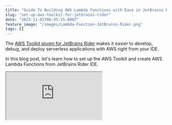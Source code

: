 ```yaml
---
title: "Guide To Building AWS Lambda Functions with Ease in JetBrains Rider"
slug: "set-up-aws-toolkit-for-jetbrains-rider"
date: "2023-11-01T06:45:15.000Z"
feature_image: "/images/Lambda-Function-JetBrains-Rider.png"
tags: []
---
```


The [AWS Toolkit plugin for JetBrains Rider](https://docs.aws.amazon.com/toolkit-for-jetbrains/latest/userguide/getting-started.html) makes it easier to develop, debug, and deploy serverless applications with AWS right from your IDE.

In this blog post, let's learn how to set up the AWS Toolkit and create AWS Lambda Functions from JetBrains Rider IDE.

<iframe src="https://www.youtube.com/embed/jwRs45mA568?feature=oembed" />

Install AWS Toolkit For JetBrains Rider
---------------------------------------

The AWS Toolkit is available in [the JetBrains marketplace](https://plugins.jetbrains.com/plugin/11349-aws-toolkit). You can install this from within the Rider IDE, by navigating to Settings → Plugins section and searching for 'AWS Toolkit'.

![](/images/image-17.png)

Installing the AWS Toolkit Plugin from the Settings menu in JetBrains Rider IDE.

Once installed you can see an additional icon, with the AWS logo (as shown in the screenshot below) on the left sidebar.

![](/images/image-20.png)

AWS Toolkit in JetBrains Rider

The Toolkit automatically picks up the AWS connection strings from the configuration file.

We learned how to set up the AWS credentials in an earlier article on Learn How To Manage Credentials When Building .NET Application on AWS.

[

Learn How To Manage Credentials When Building .NET Application on AWS

Learn different ways to set up and manage credentials and sensitive information when building .NET applications on AWS. We will also touch upon some of the tools and utilities that I have set up on my local development machine to make working with AWS easier.

![](/images/logo-512x512.png)Rahul NathRahul Pulikkot Nath

![](/images/secure-key.jpg)

](__GHOST_URL__/blog/amazon-credentials-dotnet/)

Create Lambda Functions in JetBrains Rider
------------------------------------------

With the AWS Toolkit installed, we now have additional template options to create .NET projects.

We can create different starter templates for building AWS Lambda Functions.

### Create an Empty Lambda Function in JetBrains Rider

To create an empty Lambda Function, search for 'Lambda Empty Function' template under the 'Add New Project' dialog in Rider.

![](/images/image-18.png)

Once you fill in the required Solution Name, Project Name, and the solution directory it generates a default Lambda Function .NET project, with the below `FunctionHanlder` Lambda function.

    public string FunctionHandler(string input, ILambdaContext context)
    {
        return input.ToUpper();
    }

### AWS Services and Lambda Function in JetBrains Rider

The AWS Toolkit for Rider also provides additional Lambda templates that you can use as starter templates when building applications.

Based on your application and the different AWS Service you are integrating with, you can choose appropriate starter templates.

Below is an example of creating a Lambda Simple SQS Function template.

![](/images/image-21.png)

JetBrains Rider Lambda Simple SQS Function template to integrate Amazon SQS with AWS Lambda

The template generates the required code to handle `SQSEvents` in the AWS Function Handler.

    public async Task FunctionHandler(SQSEvent evnt, ILambdaContext context)
    {
        foreach (var message in evnt.Records)
        {
            await ProcessMessageAsync(message, context);
        }
    }
    
    private async Task ProcessMessageAsync(
               SQSEvent.SQSMessage message, ILambdaContext context)
    {
        context.Logger.LogInformation($"Processed message {message.Body}");
        // TODO: Do interesting work based on the new message
        await Task.CompletedTask;
    }

If you want to learn more about integrating with different AWS Services when building Lambda Functions check out my below blog post.

[

AWS Lambda For The .NET Developer

This blog post is a collection of other posts that covers various aspects of AWS Lambda and other services you can integrate with when building serverless applications on Lambda.

![](/images/logo-512x512.png)Rahul NathRahul Pulikkot Nath

![](/images/AWS-Lambda.png)

](__GHOST_URL__/blog/aws-lambda-dotnet-developer/)

Debugging Lambda Function from JetBrains Rider
----------------------------------------------

The Mock Lambda Tool helps test the Lambda function locally without deploying it to an AWS environment.

📢

_****Note:****_ __This tool is not a local Lambda environment. This tool is optimized for quick local debugging with minimal dependencies.__

You can set up the Mock Lambda Test Tool to work with Rider in two ways

*   Using Rider .run file
*   Using launchsettings.json file

You can learn more in my blog post on How To Set Up AWS .NET Mock Lambda Test Tool on JetBrains Rider.

[

How To Set Up AWS .NET Mock Lambda Test Tool on JetBrains Rider

Learn how to setup .NET Mock Lambda Test Tool to work with JetBrains Rider IDE.

![](/images/logo-512x512.png)Rahul NathRahul Pulikkot Nath

![](/images/Rider---Mock-Lambda-Tool.png)

](__GHOST_URL__/blog/how-to-set-up-aws-net-mock-lambda-test-tool-on-jetbrains-rider/)